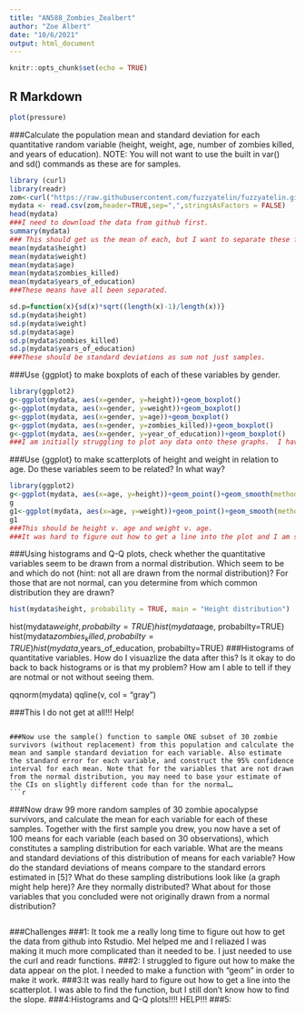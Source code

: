 ```yaml
---
title: "AN588_Zombies_Zealbert"
author: "Zoe Albert"
date: "10/6/2021" 
output: html_document
---
```

```r
knitr::opts_chunk$set(echo = TRUE)
```
## R Markdown 
```r
plot(pressure)
```

###Calculate the population mean and standard deviation for each quantitative random variable (height, weight, age, number of zombies killed, and years of education). NOTE: You will not want to use the built in var() and sd() commands as these are for samples.
```r
library (curl)
library(readr)
zom<-curl("https://raw.githubusercontent.com/fuzzyatelin/fuzzyatelin.github.io/master/AN588_Fall21/zombies.csv")
mydata <- read.csv(zom,header=TRUE,sep=",",stringsAsFactors = FALSE)
head(mydata)
###I need to download the data from github first.
summary(mydata)
### This should get us the mean of each, but I want to separate these further.
mean(mydata$height)
mean(mydata$weight)
mean(mydata$age)
mean(mydata$zombies_killed)
mean(mydata$years_of_education)
###These means have all been separated. 

sd.p=function(x){sd(x)*sqrt((length(x)-1)/length(x))}
sd.p(mydata$height)
sd.p(mydata$weight)
sd.p(mydata$age)
sd.p(mydata$zombies_killed)
sd.p(mydata$years_of_education)
###These should be standard deviations as sum not just samples. 
```

###Use {ggplot} to make boxplots of each of these variables by gender.
```r
library(ggplot2)
g<-ggplot(mydata, aes(x=gender, y=height))+geom_boxplot()
g<-ggplot(mydata, aes(x=gender, y=weight))+geom_boxplot()
g<-ggplot(mydata, aes(x=gender, y=age))+geom_boxplot()
g<-ggplot(mydata, aes(x=gender, y=zombies_killed))+geom_boxplot()
g<-ggplot(mydata, aes(x=gender, y=year_of_education))+geom_boxplot()
###I am initially struggling to plot any data onto these graphs.  I have figured out how to make the x and y axes though. In order to make the actual box, we needed to call the function. 
```

###Use {ggplot} to make scatterplots of height and weight in relation to age. Do these variables seem to be related? In what way?
```r
library(ggplot2)
g<-ggplot(mydata, aes(x=age, y=height))+geom_point()+geom_smooth(method=lm,formula=y~x, se=FALSE, linetype="dashed",color="darkred")
g
g1<-ggplot(mydata, aes(x=age, y=weight))+geom_point()+geom_smooth(method=lm,formula=y~x, se=FALSE, linetype="dashed", color="darkred")
g1
###This should be height v. age and weight v. age.
###It was hard to figure out how to get a line into the plot and I am still not sure that I was able to for the second one.  But, I can see that both have a postie correlation. I would like to be able to say more about that.  How do I get the slope of the line/plot?
```

###Using histograms and Q-Q plots, check whether the quantitative variables seem to be drawn from a normal distribution. Which seem to be and which do not (hint: not all are drawn from the normal distribution)? For those that are not normal, can you determine from which common distribution they are drawn?
```r
hist(mydata$height, probability = TRUE, main = "Height distribution")
```
hist(mydata$weight, probabilty=TRUE)
hist(mydata$age, probabilty=TRUE)
hist(mydata$zombies_killed, probabilty=TRUE)
hist(mydata$,years_of_education, probabilty=TRUE)
###Histograms of quantitative variables.  How do I visuazlize the data after this?  Is it okay to do back to back histograms or is that my problem?  How am I able to tell if they are notmal or not without seeing them.

qqnorm(mydata)
qqline(v, col = "gray")

###This I do not get at all!!! Help!
```

###Now use the sample() function to sample ONE subset of 30 zombie survivors (without replacement) from this population and calculate the mean and sample standard deviation for each variable. Also estimate the standard error for each variable, and construct the 95% confidence interval for each mean. Note that for the variables that are not drawn from the normal distribution, you may need to base your estimate of the CIs on slightly different code than for the normal…
```r
```

###Now draw 99 more random samples of 30 zombie apocalypse survivors, and calculate the mean for each variable for each of these samples. Together with the first sample you drew, you now have a set of 100 means for each variable (each based on 30 observations), which constitutes a sampling distribution for each variable. What are the means and standard deviations of this distribution of means for each variable? How do the standard deviations of means compare to the standard errors estimated in [5]? What do these sampling distributions look like (a graph might help here)? Are they normally distributed? What about for those variables that you concluded were not originally drawn from a normal distribution?
```r
```
###Challenges
###1: It took me a really long time to figure out how to get the data from github into Rstudio.  Mel helped me and I reliazed I was making it much more complicated than it needed to be.  I just needed to use the curl and readr functions. 
###2: I struggled to figure out how to make the data appear on the plot.  I needed to make a function with "geom" in order to make it work.
###3:It was really hard to figure out how to get a line into the scatterplot.  I was able to find the function, but I still don't know how to find the slope.
###4:Histograms and Q-Q plots!!!! HELP!!!
###5: